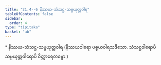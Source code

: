 ```yaml
---
title: "21.4--6 နိဿယ-သံသဋ္ဌ-သမ္ပယုတ္တဝါရ"
tableOfContents: false
sidebar:
  order: 4
type: "tipitaka"
basket: "ab"
---
```



<DynamicBreadcrumb />

<Paragraph type="center">
* နိဿယ-သံသဋ္ဌ-သမ္ပယုတ္တဝါရ
</Paragraph>

<Paragraph number="2810" type="center">
(နိဿယဝါရော ပစ္စယဝါရသဒိသော. သံသဋ္ဌဝါရောပိ သမ္ပယုတ္တဝါရောပိ ဝိတ္ထာရေတဗ္ဗော.)
</Paragraph>